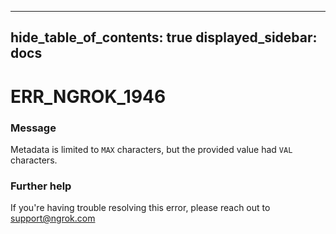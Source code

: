 

---
hide_table_of_contents: true
displayed_sidebar: docs
---


# ERR_NGROK_1946

### Message
Metadata is limited to `MAX` characters, but the provided value had `VAL` characters.

<ErrorDetails error="err_ngrok_1946" />



### Further help
If you're having trouble resolving this error, please reach out to [support@ngrok.com](mailto:support@ngrok.com?subject=Help%20with%20ERR_NGROK_1946)

